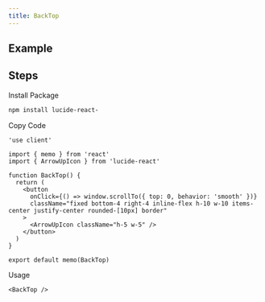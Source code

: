 ```yaml
---
title: BackTop
---
```


## Example

<Storybook url="https://workshop.kidow.me/?path=/docs/components-backtop-v1--docs" />

## Steps

<Steps>

<Step>Install Package</Step>

```bash
npm install lucide-react-
```

<Step>Copy Code</Step>

```tsx title="components/BackTop/index.tsx"
'use client'

import { memo } from 'react'
import { ArrowUpIcon } from 'lucide-react'

function BackTop() {
  return (
    <button
      onClick={() => window.scrollTo({ top: 0, behavior: 'smooth' })}
      className="fixed bottom-4 right-4 inline-flex h-10 w-10 items-center justify-center rounded-[10px] border"
    >
      <ArrowUpIcon className="h-5 w-5" />
    </button>
  )
}

export default memo(BackTop)
```

<Step>Usage</Step>

```tsx
<BackTop />
```

</Steps>
